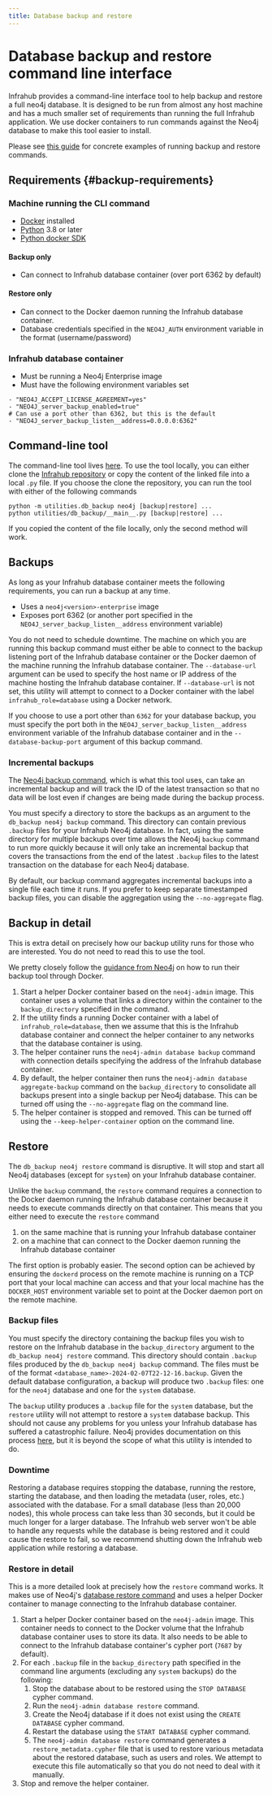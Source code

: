 ```yaml
---
title: Database backup and restore
---
```


# Database backup and restore command line interface

Infrahub provides a command-line interface tool to help backup and restore a full neo4j database. It is designed to be run from almost any host machine and has a much smaller set of requirements than running the full Infrahub application. We use docker containers to run commands against the Neo4j database to make this tool easier to install.

Please see [this guide](../guides/database-backup) for concrete examples of running backup and restore commands.

## Requirements {#backup-requirements}

### Machine running the CLI command

- [Docker](https://www.docker.com/) installed
- [Python](https://www.python.org/) 3.8 or later
- [Python docker SDK](https://docker-py.readthedocs.io/en/stable/index.html)

#### Backup only

- Can connect to Infrahub database container (over port 6362 by default)

#### Restore only

- Can connect to the Docker daemon running the Infrahub database container.
- Database credentials specified in the `NEO4J_AUTH` environment variable in the format (username/password)

### Infrahub database container

- Must be running a Neo4j Enterprise image
- Must have the following environment variables set

```text
- "NEO4J_ACCEPT_LICENSE_AGREEMENT=yes"
- "NEO4J_server_backup_enabled=true"
# Can use a port other than 6362, but this is the default
- "NEO4J_server_backup_listen__address=0.0.0.0:6362"
```

## Command-line tool

The command-line tool lives [here](https://github.com/opsmill/infrahub/tree/stable/utilities/db_backup/__main__.py). To use the tool locally, you can either clone the [Infrahub repository](https://github.com/opsmill/infrahub) or copy the content of the linked file into a local `.py` file. If you choose the clone the repository, you can run the tool with either of the following commands

```text
python -m utilities.db_backup neo4j [backup|restore] ...
python utilities/db_backup/__main__.py [backup|restore] ...
```

If you copied the content of the file locally, only the second method will work.

## Backups

As long as your Infrahub database container meets the following requirements, you can run a backup at any time.

- Uses a `neo4j<version>-enterprise` image
- Exposes port 6362 (or another port specified in the `NEO4J_server_backup_listen__address` environment variable)

You do not need to schedule downtime. The machine on which you are running this backup command must either be able to connect to the backup listening port of the Infrahub database container or the Docker daemon of the machine running the Infrahub database container. The `--database-url` argument can be used to specify the host name or IP address of the machine hosting the Infrahub database container. If `--database-url` is not set, this utility will attempt to connect to a Docker container with the label `infrahub_role=database` using a Docker network.

If you choose to use a port other than `6362` for your database backup, you must specify the port both in the `NEO4J_server_backup_listen__address` environment variable of the Infrahub database container and in the `--database-backup-port` argument of this backup command.

### Incremental backups

The [Neo4j backup command](https://neo4j.com/docs/operations-manual/current/backup-restore/online-backup/), which is what this tool uses, can take an incremental backup and will track the ID of the latest transaction so that no data will be lost even if changes are being made during the backup process.

You must specify a directory to store the backups as an argument to the `db_backup neo4j backup` command. This directory can contain previous `.backup` files for your Infrahub Neo4j database. In fact, using the same directory for multiple backups over time allows the Neo4j `backup` command to run more quickly because it will only take an incremental backup that covers the transactions from the end of the latest `.backup` files to the latest transaction on the database for each Neo4j database.

By default, our backup command aggregates incremental backups into a single file each time it runs. If you prefer to keep separate timestamped backup files, you can disable the aggregation using the `--no-aggregate` flag.

## Backup in detail

This is extra detail on precisely how our backup utility runs for those who are interested. You do not need to read this to use the tool.

We pretty closely follow the [guidance from Neo4j](https://neo4j.com/docs/operations-manual/current/docker/backup-restore/#docker-neo4j-backup-admin) on how to run their backup tool through Docker.

1. Start a helper Docker container based on the `neo4j-admin` image. This container uses a volume that links a directory within the container to the `backup_directory` specified in the command.
2. If the utility finds a running Docker container with a label of `infrahub_role=database`, then we assume that this is the Infrahub database container and connect the helper container to any networks that the database container is using.
3. The helper container runs the `neo4j-admin database backup` command with connection details specifying the address of the Infrahub database container.
4. By default, the helper container then runs the `neo4j-admin database aggregate-backup` command on the `backup_directory` to consolidate all backups present into a single backup per Neo4j database. This can be turned off using the `--no-aggregate` flag on the command line.
5. The helper container is stopped and removed. This can be turned off using the `--keep-helper-container` option on the command line.

## Restore

The `db_backup neo4j restore` command is disruptive. It will stop and start all Neo4j databases (except for `system`) on your Infrahub database container.

Unlike the `backup` command, the `restore` command requires a connection to the Docker daemon running the Infrahub database container because it needs to execute commands directly on that container. This means that you either need to execute the `restore` command

1. on the same machine that is running your Infrahub database container
2. on a machine that can connect to the Docker daemon running the Infrahub database container

The first option is probably easier. The second option can be achieved by ensuring the `dockerd` process on the remote machine is running on a TCP port that your local machine can access and that your local machine has the `DOCKER_HOST` environment variable set to point at the Docker daemon port on the remote machine.

### Backup files

You must specify the directory containing the backup files you wish to restore on the Infrahub database in the `backup_directory` argument to the `db_backup neo4j restore` command. This directory should contain `.backup` files produced by the `db_backup neo4j backup` command. The files must be of the format `<database_name>-2024-02-07T22-12-16.backup`. Given the default database configuration, a backup will produce two `.backup` files: one for the `neo4j` database and one for the `system` database.

The `backup` utility produces a `.backup` file for the `system` database, but the `restore` utility will not attempt to restore a `system` database backup. This should not cause any problems for you unless your Infrahub database has suffered a catastrophic failure. Neo4j provides documentation on this process [here](https://neo4j.com/docs/operations-manual/current/clustering/disaster-recovery/#_restore_the_system_database), but it is beyond the scope of what this utility is intended to do.

### Downtime

Restoring a database requires stopping the database, running the restore, starting the database, and then loading the metadata (user, roles, etc.) associated with the database. For a small database (less than 20,000 nodes), this whole process can take less than 30 seconds, but it could be much longer for a larger database. The Infrahub web server won't be able to handle any requests while the database is being restored and it could cause the restore to fail, so we recommend shutting down the Infrahub web application while restoring a database.

### Restore in detail

This is a more detailed look at precisely how the `restore` command works. It makes use of Neo4j's [database restore command](https://neo4j.com/docs/operations-manual/current/backup-restore/restore-backup/) and uses a helper Docker container to manage connecting to the Infrahub database container.

1. Start a helper Docker container based on the `neo4j-admin` image. This container needs to connect to the Docker volume that the Infrahub database container uses to store its data. It also needs to be able to connect to the Infrahub database container's cypher port (`7687` by default).
2. For each `.backup` file in the `backup_directory` path specified in the command line arguments (excluding any `system` backups) do the following:
    1. Stop the database about to be restored using the `STOP DATABASE` cypher command.
    2. Run the `neo4j-admin database restore` command.
    3. Create the Neo4j database if it does not exist using the `CREATE DATABASE` cypher command.
    4. Restart the database using the `START DATABASE` cypher command.
    5. The `neo4j-admin database restore` command generates a `restore_metadata.cypher` file that is used to restore various metadata about the restored database, such as users and roles. We attempt to execute this file automatically so that you do not need to deal with it manually.
3. Stop and remove the helper container.
